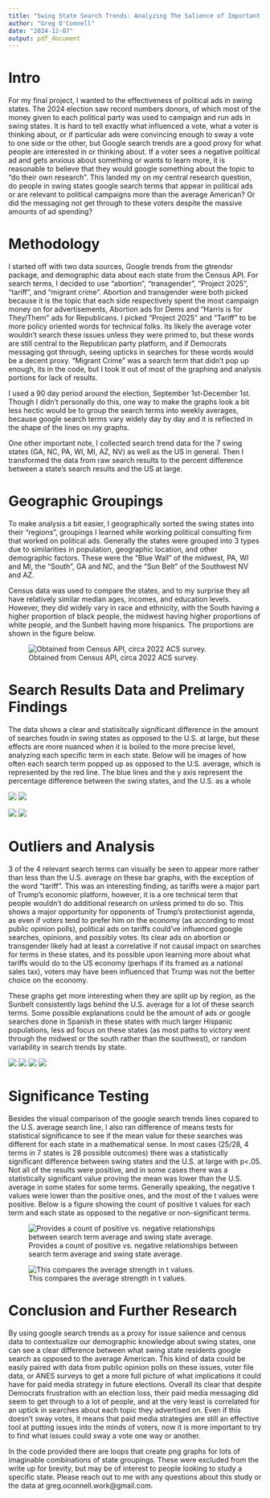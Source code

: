```yaml
---
title: "Swing State Search Trends: Analyzing The Salience of Important Terms in the 2024 Election"
author: "Greg O'Connell"
date: "2024-12-07"
output: pdf_document
---
```


# Intro

For my final project, I wanted to the effectiveness of political ads in swing states. The 2024 election saw record numbers donors, of which most of the money given to each political party was used to campaign and run ads in swing states. It is hard to tell exactly what influenced a vote, what a voter is thinking about, or if particular ads were convincing enough to sway a vote to one side or the other, but Google search trends are a good proxy for what people are interested in or thinking about. If a voter sees a negative political ad and gets anxious about something or wants to learn more, it is reasonable to believe that they would google something about the topic to "do their own research". This landed my on my central research question, do people in swing states google search terms that appear in political ads or are relevant to political campaigns more than the average American? Or did the messaging not get through to these voters despite the massive amounts of ad spending?

# Methodology

I started off with two data sources, Google trends from the gtrendsr package, and demographic data about each state from the Census API. For search terms, I decided to use "abortion", "transgender", "Project 2025", "tariff", and "migrant crime". Abortion and transgender were both picked because it is the topic that each side respectively spent the most campaign money on for advertisements, Abortion ads for Dems and "Harris is for They/Them" ads for Republicans. I picked "Project 2025" and "Tariff" to be more policy oriented words for technical folks. Its likely the average voter wouldn't search these issues unless they were primed to, but these words are still central to the Republican party platform, and if Democrats messaging got through, seeing upticks in searches for these words would be a decent proxy. "Migrant Crime" was a search term that didn't pop up enough, its in the code, but I took it out of most of the graphing and analysis portions for lack of results.

I used a 90 day period around the election, September 1st-December 1st. Though I didn't personally do this, one way to make the graphs look a bit less hectic would be to group the search terms into weekly averages, because google search terms vary widely day by day and it is reflected in the shape of the lines on my graphs.

One other important note, I collected search trend data for the 7 swing states (GA, NC, PA, WI, MI, AZ, NV) as well as the US in general. Then I transformed the data from raw search results to the percent difference between a state's search results and the US at large. 

# Geographic Groupings

To make analysis a bit easier, I geographically sorted the swing states into their "regions", groupings I learned while working political consulting firm that worked on political ads. Generally the states were grouped into 3 types due to similarities in population, geographic location, and other demographic factors. These were the "Blue Wall" of the midwest, PA, WI and MI, the "South", GA and NC, and the "Sun Belt" of the Southwest NV and AZ.

Census data was used to compare the states, and to my surprise they all have relatively similar median ages, incomes, and education levels. However, they did widely vary in race and ethnicity, with the South having a higher proportion of black people, the midwest having higher proportions of white people, and the Sunbelt having more hispanics. The proportions are shown in the figure below.

![Obtained from Census API, circa 2022 ACS survey.](/Users/gregoconnell/Documents/GitHub/APAN-hw/surv727-dataviz/final_pngs/pie_char_swst_demo.png)

# Search Results Data and Prelimary Findings

The data shows a clear and statisitcally significant difference in the amount of searches foudn in swing states as opposed to the U.S. at large, but these effects are more nuanced when it is boiled to the more precise level, analyzing each specific term in each state. Below will be images of how often each search term popped up as opposed to the U.S. average, which is represented by the red line. The blue lines and the y axis represent the percentage difference between the swing states, and the U.S. as a whole

![](/Users/gregoconnell/Documents/GitHub/APAN-hw/surv727-dataviz/final_pngs/abortion_combined_states_diff.png)
![](/Users/gregoconnell/Documents/GitHub/APAN-hw/surv727-dataviz/final_pngs/Project_2025_combined_states_diff.png)

![](/Users/gregoconnell/Documents/GitHub/APAN-hw/surv727-dataviz/final_pngs/tariff_combined_states_diff.png)
![](/Users/gregoconnell/Documents/GitHub/APAN-hw/surv727-dataviz/final_pngs/transgender_combined_states_diff.png)

# Outliers and Analysis

3 of the 4 relevant search terms can visually be seen to appear more rather than less than the U.S. average on these bar graphs, with the exception of the word "tariff". This was an interesting finding, as tariffs were a major part of Trump's economic platform, however, it is a ore technical term that people wouldn't do additional research on unless primed to do so. This shows a major opportunity for opponents of Trump's protectionist agenda, as even if voters tend to prefer him on the economy (as according to most public opinion polls), political ads on tariffs could've influenced google searches, opinions, and possibly votes. Its clear ads on abortion or transgender likely had at least a correlative if not causal impact on searches for terms in these states, and its possible upon learning more about what tariffs would do to the US economy (perhaps if its framed as a national sales tax), voters may have been influenced that Trump was not the better choice on the economy.

These graphs get more interesting when they are split up by region, as the Sunbelt consistently lags behind the U.S. average for a lot of these search terms. Some possible explanations could be the amount of ads or google searches done in Spanish in these states with much larger Hispanic populations, less ad focus on these states (as most paths to victory went through the midwest or the south rather than the southwest), or random variability in search trends by state.

![](/Users/gregoconnell/Documents/GitHub/APAN-hw/surv727-dataviz/final_pngs/Project_2025_grouped_percentage_diff.png)
![](/Users/gregoconnell/Documents/GitHub/APAN-hw/surv727-dataviz/final_pngs/abortion_grouped_percentage_diff.png)
![](/Users/gregoconnell/Documents/GitHub/APAN-hw/surv727-dataviz/final_pngs/transgender_grouped_percentage_diff.png)
![](/Users/gregoconnell/Documents/GitHub/APAN-hw/surv727-dataviz/final_pngs/tariff_grouped_percentage_diff.png)

# Significance Testing

Besides the visual comparison of the google search trends lines copared to the U.S. average search line, I also ran difference of means tests for statistical significance to see if the mean value for these searches was different for each state in a mathematical sense. In most cases (25/28, 4 terms in 7 states is 28 possible outcomes) there was a statistically significant difference between swing states and the U.S. at large with p<.05. Not all of the results were positive, and in some cases there was a statistically significant value proving the mean was lower than the U.S. average in some states for some terms. Generally speaking, the negative t values were lower than the positive ones, and the most of the t values were positive. Below is a figure showing the count of positive t values for each term and each state as opposed to the negative or non-significant terms.

![Provides a count of positive vs. negative relationships between search term average and swing state average. ](/Users/gregoconnell/Documents/GitHub/swing_state_search_trends/final_pngs/state_count_plot.png)

![This compares the average strength in t values. ](/Users/gregoconnell/Documents/GitHub/swing_state_search_trends/final_pngs/t_value_strength_plot.png)

# Conclusion and Further Research

By using google search trends as a proxy for issue salience and census data to contextualize our demographic knowledge about swing states, one can see a clear difference between what swing state residents google search as opposed to the average American. This kind of data could be easily paired with data from public opinion polls on these issues, voter file data, or ANES surveys to get a more full picture of what implications it could have for paid media strategy in future elections. Overall its clear that despite Democrats frustration with an election loss, their paid media messaging did seem to get through to a lot of people, and at the very least is correlated for an uptick in searches about each topic they advertised on. Even if this doesn't sway votes, it means that paid media strategies are still an effective tool at putting issues into the minds of voters, now it is more important to try to find what issues could sway a vote one way or another.

In the code provided there are loops that create png graphs for lots of imaginable combinations of state groupings. These were excluded from the write up for brevity, but may be of interest to people looking to study a specific state. Please reach out to me with any questions about this study or the data at greg.oconnell.work@gmail.com. 


